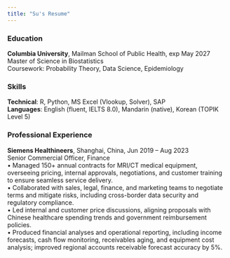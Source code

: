 ```yaml
---
title: "Su's Resume"
---
```


### Education

**Columbia University**, Mailman School of Public Health, exp May 2027   
Master of Science in Biostatistics  
Coursework: Probability Theory, Data Science, Epidemiology  

### Skills
**Technical**: R, Python, MS Excel (Vlookup, Solver), SAP  
**Languages**: English (fluent, IELTS 8.0), Mandarin (native), Korean (TOPIK Level 5)  

### Professional Experience
**Siemens Healthineers**, Shanghai, China, Jun 2019 – Aug 2023  
Senior Commercial Officer, Finance  
• Managed 150+ annual contracts for MRI/CT medical equipment, overseeing pricing, internal approvals, negotiations, and customer training to ensure seamless service delivery.  
•	Collaborated with sales, legal, finance, and marketing teams to negotiate terms and mitigate risks, including cross-border data security and regulatory compliance.  
•	Led internal and customer price discussions, aligning proposals with Chinese healthcare spending trends and government reimbursement policies.  
•	Produced financial analyses and operational reporting, including income forecasts, cash flow monitoring, receivables aging, and equipment cost analysis; improved regional accounts receivable forecast accuracy by 5%.
